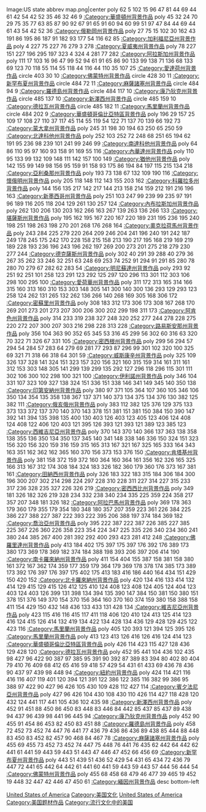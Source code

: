 <imagemap>
Image:US state abbrev map.png|center
poly   62 5 102 15 96 47 81 44 69 44 61 42 54 42 52 35 46 32 46 9   [[:Category:華盛頓州背景作品‎|:Category:華盛頓州背景作品‎]]
poly   45 32 24 70 29 75 35 77 63 85 87 90 92 67 91 65 91 60 94 60 99 51 97 47 84 44 69 44 61 43 54 42 52 36   [[:Category:俄勒岡州背景作品|:Category:俄勒岡州背景作品]]
poly   27 75 15 102 30 162 43 191 86 195 86 187 91 182 93 177 54 116 62 85   [[:Category:加利福尼亞州背景作品‎|:Category:加利福尼亞州背景作品‎]]
poly   4 227 75 227 76 279 3 278   [[:Category:夏威夷州背景作品|:Category:夏威夷州背景作品]]
poly   78 227 151 227 196 295 197 323 4 324 4 281 77 282   [[:Category:阿拉斯加州背景作品|:Category:阿拉斯加州背景作品]]
poly   111 17 103 16 96 47 99 52 94 61 91 65 86 90 133 99 138 71 136 68 133 69 123 70 118 55 114 55 118 44 116 44 110 35 107 25   [[:Category:愛達荷州背景作品‎|:Category:愛達荷州背景作品‎]]
circle   403 30 10   [[:Category:佛蒙特州背景作品|:Category:佛蒙特州背景作品]]
circle   428 30 11   [[:Category:新罕布夏州背景作品|:Category:新罕布夏州背景作品]]
circle   484 72 11   [[:Category:麻薩諸塞州背景作品|:Category:麻薩諸塞州背景作品]]
circle   484 94 9   [[:Category:羅德島州背景作品‎|:Category:羅德島州背景作品‎]]
circle   484 117 10   [[:Category:康乃狄克州背景作品|:Category:康乃狄克州背景作品]]
circle   485 137 10   [[:Category:新澤西州背景作品‎|:Category:新澤西州背景作品‎]]
circle   485 159 10   [[:Category:德拉瓦州背景作品|:Category:德拉瓦州背景作品]]
circle   485 182 11   [[:Category:馬里蘭州背景作品‎|:Category:馬里蘭州背景作品‎]]
circle   484 202 9   [[:Category:華盛頓哥倫比亞特區背景作品|:Category:華盛頓哥倫比亞特區背景作品]]
poly   196 29 157 25 109 17 108 27 110 37 117 45 114 55 119 54 122 71 137 70 139 66 192 73   [[:Category:蒙大拿州背景作品‎|:Category:蒙大拿州背景作品‎]]
poly   245 31 198 30 194 63 250 65 250 59   [[:Category:北達科他州背景作品|:Category:北達科他州背景作品]]
poly   252 103 252 72 248 68 251 65 194 62 191 95 236 98 239 101 241 99 246 99   [[:Category:南達科他州背景作品|:Category:南達科他州背景作品]]
poly   64 86 110 95 97 160 93 158 91 169 55 116   [[:Category:內華達州背景作品‎|:Category:內華達州背景作品‎]]
poly   110 95 133 99 132 109 148 111 142 157 100 149   [[:Category:猶他州背景作品‎|:Category:猶他州背景作品‎]]
poly   142 155 99 149 98 156 95 159 91 158 93 175 86 194 84 197 115 215 134 218   [[:Category:亞利桑那州背景作品|:Category:亞利桑那州背景作品]]
poly   193 73 138 67 132 109 190 116   [[:Category:懷俄明州背景作品‎|:Category:懷俄明州背景作品‎]]
poly   205 118 148 112 143 155 203 162   [[:Category:科羅拉多州背景作品|:Category:科羅拉多州背景作品]]
poly   144 156 135 217 142 217 144 213 158 214 159 212 191 216 196 163   [[:Category:新墨西哥州背景作品‎|:Category:新墨西哥州背景作品‎]]
poly   251 103 247 99 239 99 235 97 191 96 189 116 205 118 204 129 261 130 257 124   [[:Category:內布拉斯加州背景作品‎|:Category:內布拉斯加州背景作品‎]]
poly   262 130 206 130 203 162 266 163 267 139 263 136 266 133   [[:Category:堪薩斯州背景作品‎|:Category:堪薩斯州背景作品‎]]
poly   195 162 195 167 220 167 220 189 231 195 236 195 240 198 251 198 263 198 270 201 268 176 268 164   [[:Category:奧克拉荷馬州背景作品|:Category:奧克拉荷馬州背景作品]]
poly   243 284 225 279 220 264 209 246 204 241 196 240 191 242 187 249 178 245 175 242 170 228 158 215 158 213 190 217 195 168 219 169 219 189 228 193 236 196 243 196 262 197 269 200 273 201 275 218 279 230 277 244   [[:Category:德克薩斯州背景作品|:Category:德克薩斯州背景作品]]
poly   302 40 291 39 288 40 279 36 267 35 262 33 246 32 251 63 248 69 253 74 252 91 294 91 291 85 280 78 280 70 279 67 282 62 283 54   [[:Category:明尼蘇達州背景作品‎|:Category:明尼蘇達州背景作品‎]]
poly   293 92 251 92 251 101 258 123 291 123 292 125 297 120 296 113 301 112 303 106 298 100 295 100   [[:Category:愛荷華州背景作品|:Category:愛荷華州背景作品]]
poly   311 172 313 165 314 166 315 160 313 160 310 153 303 148 305 141 300 140 300 136 293 129 293 123 258 124 262 131 265 132 262 136 266 140 268 169 305 168 306 172   [[:Category:密蘇里州背景作品|:Category:密蘇里州背景作品]]
poly   308 183 312 173 306 173 308 167 268 170 269 201 273 201 273 207 300 206 300 202 299 198 311 173   [[:Category:阿肯色州背景作品|:Category:阿肯色州背景作品]]
poly   314 233 319 238 327 248 320 252 277 244 278 228 275 220 272 207 300 207 303 216 298 228 313 228   [[:Category:路易斯安那州背景作品‎|:Category:路易斯安那州背景作品‎]]
poly   356 104 363 90 352 65 345 53 316 45 299 56 302 60 316 63 320 70 322 71 326 67 331 105   [[:Category:密西根州背景作品‎|:Category:密西根州背景作品‎]]
poly   299 56 294 57 294 54 284 57 283 64 279 69 281 77 293 87 296 99 301 102 320 100 325 69 321 71 318 66 318 64 301 59   [[:Category:威斯康辛州背景作品‎|:Category:威斯康辛州背景作品‎]]
poly   325 109 326 137 328 141 324 151 323 157 320 156 321 160 315 159 314 161 311 161 312 153 303 148 305 141 299 139 299 135 292 127 296 118 296 115 301 111 302 106 300 102 298 100 321 100   [[:Category:伊利諾州背景作品|:Category:伊利諾州背景作品]]
poly   346 104 331 107 323 109 327 138 324 151 336 151 338 146 341 149 345 140 350 138   [[:Category:印第安納州背景作品‎|:Category:印第安納州背景作品‎]]
poly   380 97 371 105 364 107 360 105 346 106 350 134 354 135 358 138 367 137 371 140 373 134 375 134 376 130 382 125 382 111   [[:Category:俄亥俄州背景作品‎|:Category:俄亥俄州背景作品‎]]
poly   383 112 382 125 376 129 375 133 373 133 372 137 370 140 370 143 378 151 381 151 381 150 384 150 390 147 392 141 394 135 398 135 400 130 403 126 403 123 405 123 406 124 408 124 408 122 406 120 403 121 395 126 393 121 393 121 389 123 385 123   [[:Category:西維吉尼亞州背景作品|:Category:西維吉尼亞州背景作品]]
poly   370 143 370 140 366 137 363 138 358 138 355 136 350 134 350 137 345 140 341 148 338 146 336 150 324 151 323 156 320 156 320 159 316 159 315 165 313 167 321 167 325 165 333 164 343 163 351 162 362 162 365 160 370 156 373 153 376 150   [[:Category:肯塔基州背景作品‎|:Category:肯塔基州背景作品‎]]
poly   381 158 372 159 372 160 364 160 364 161 356 162 326 165 325 166 313 167 312 174 308 184 324 183 326 182 360 179 360 176 373 167 381 161   [[:Category:田納西州背景作品‎|:Category:田納西州背景作品‎]]
poly   326 183 322 183 315 184 306 184 300 196 300 207 302 214 298 224 297 228 310 228 311 227 314 227 315 233 317 236 328 235 327 226 326 219   [[:Category:密西西比州背景作品‎|:Category:密西西比州背景作品‎]]
poly   349 181 326 182 326 219 328 234 332 238 340 234 335 225 359 224 358 217 357 207 348 181 326 182   [[:Category:阿拉巴馬州背景作品|:Category:阿拉巴馬州背景作品]]
poly   369 178 363 179 360 179 355 179 354 180 348 180 357 207 359 223 361 226 384 225 386 227 388 227 387 222 393 222 395 206 388 197 374 184 369 182   [[:Category:喬治亞州背景作品‎|:Category:喬治亞州背景作品‎]]
poly   395 222 387 222 387 226 385 227 385 225 367 226 360 226 358 223 354 224 347 225 335 226 340 234 360 241 380 244 385 267 400 281 392 292 400 293 423 281 412 248   [[:Category:佛羅里達州背景作品‎|:Category:佛羅里達州背景作品‎]]
poly   413 184 402 175 397 175 397 176 392 176 389 173 380 173 369 178 369 182 374 184 388 198 393 206 397 206 414 190   [[:Category:南卡羅來納州背景作品|:Category:南卡羅來納州背景作品]]
poly   411 154 404 155 387 158 381 158 380 161 372 167 362 174 359 177 359 179 364 179 369 178 378 174 385 173 389 173 392 176 397 176 397 175 402 175 413 183 416 186 440 164 434 151 429 150 420 152   [[:Category:北卡羅來納州背景作品‎|:Category:北卡羅來納州背景作品‎]]
poly   420 134 416 133 414 132 414 129 415 129 415 126 412 125 410 124 408 123 408 124 405 124 404 123 403 124 403 126 399 131 398 134 394 135 390 147 384 150 381 150 380 151 378 151 376 149 370 154 370 156 364 160 370 160 374 159 380 158 388 158 411 154 429 150 432 148 436 133 433 131 428 134   [[:Category:維吉尼亞州背景作品‎|:Category:維吉尼亞州背景作品‎]]
poly   423 115 416 116 415 117 411 118 406 120 410 124 413 125 414 123 416 124 415 126 414 132 419 134 422 134 428 134 436 129 428 129 425 122 423 116   [[:Category:馬里蘭州背景作品‎|:Category:馬里蘭州背景作品‎]]
poly   405 120 393 121 394 125 395 126   [[:Category:馬里蘭州背景作品‎|:Category:馬里蘭州背景作品‎]]
poly   413 123 413 126 416 126 416 124 414 123   [[:Category:華盛頓哥倫比亞特區背景作品|:Category:華盛頓哥倫比亞特區背景作品]]
poly   426 114 423 115 427 128 436 129 428 120   [[:Category:德拉瓦州背景作品‎|:Category:德拉瓦州背景作品‎]]
poly   452 95 441 104 436 102 435 98 427 96 422 90 387 97 385 95 391 90 392 87 389 83 394 80 402 80 404 79 410 76 409 68 412 65 416 59 418 57 429 54 431 61 433 69 436 78 436 90 437 97 439 98 448 94   [[:Category:紐約州背景作品‎|:Category:紐約州背景作品‎]]
poly   424 114 421 116 416 116 407 119 401 120 394 121 391 122 386 122 385 116 382 99 386 95 388 97 422 90 427 96 426 105 430 109 428 112 427 114   [[:Category:賓夕法尼亞州背景作品‎|:Category:賓夕法尼亞州背景作品‎]]
poly   427 96 426 104 430 108 430 110 426 114 427 118 428 120 432 124 441 117 441 105 436 102 435 98   [[:Category:新澤西州背景作品‎|:Category:新澤西州背景作品‎]]
poly   452 91 451 88 450 86 450 83 448 83 446 84 442 85 437 85 437 89 438 94 437 96 439 98 441 96 445 94   [[:Category:康乃狄克州背景作品‎|:Category:康乃狄克州背景作品‎]]
poly   452 90 455 91 454 86 453 82 450 83 451 88   [[:Category:羅德島州背景作品‎|:Category:羅德島州背景作品‎]]
poly   458 72 452 73 452 74 447 76 441 77 436 79 436 86 436 89 438 85 444 88 448 83 450 83 452 82 457 90 468 84 467 78   [[:Category:麻薩諸塞州背景作品‎|:Category:麻薩諸塞州背景作品‎]]
poly   455 69 455 73 452 73 452 74 447 75 448 76 441 76 435 62 442 64 442 62 441 61 441 59 443 59 443 51 443 47 446 47 452 66 456 69   [[:Category:新罕布夏州背景作品‎|:Category:新罕布夏州背景作品‎]]
poly   443 51 439 51 436 52 429 54 431 65 434 72 436 79 447 72 441 65 442 64 442 61 441 60 441 59 443 59 443 57 444 56 444 54   [[:Category:佛蒙特州背景作品‎|:Category:佛蒙特州背景作品‎]]
poly   455 68 458 68 479 46 477 39 465 19 452 19 448 32 447 42 446 47 450 61   [[:Category:緬因州背景作品|:Category:緬因州背景作品]]
desc  bottom-left
</imagemap>

[[Category:北美洲背景作品|United States of America]]
[[Category:美国文化|Category:美国文化]]
[[Category:各國背景作品|United States of America]]
[[Category:美国题材作品|Category:美国题材作品]]
[[Category:流行文化中的美国|Category:流行文化中的美国]]